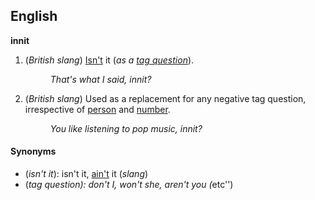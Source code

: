 ==English==
<!--what's an appropriate part of speech here?-->
'''innit'''

#(''British slang'') [[Isn't]] it (''as a [[tag question]]'').
#:''That's what I said, innit?''
#(''British slang'') Used as a replacement for any negative tag question, irrespective of [[person]] and [[number]].
#:''You like listening to pop music, innit?''

====Synonyms====
*(''isn't it''): isn't it, [[ain't]] it (''slang'')
*(''tag question): don't I, won't she, aren't you (''etc'')